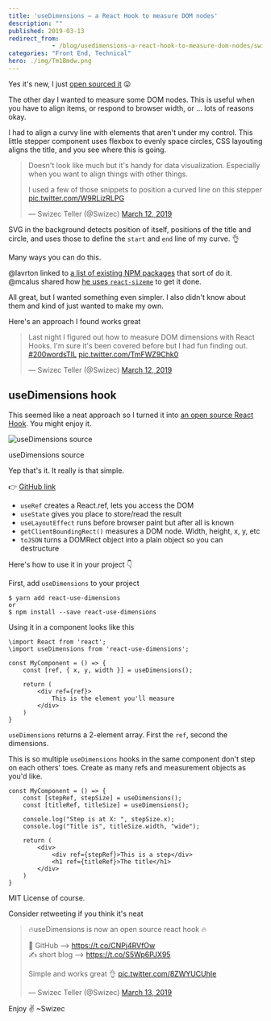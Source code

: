 ```yaml
---
title: 'useDimensions – a React Hook to measure DOM nodes'
description: ""
published: 2019-03-13
redirect_from: 
            - /blog/usedimensions-a-react-hook-to-measure-dom-nodes/swizec/8983
categories: "Front End, Technical"
hero: ./img/Tm1Bmdw.png
---
```

Yes it&#x27;s new, I just [open sourced it](https://github.com/Swizec/useDimensions) 😛





The other day I wanted to measure some DOM nodes. This is useful when you have to align items, or respond to browser width, or ... lots of reasons okay.



I had to align a curvy line with elements that aren&#x27;t under my control. This little stepper component uses flexbox to evenly space circles, CSS layouting aligns the title, and you see where this is going.



> Doesn&#x27;t look like much but it&#x27;s handy for data visualization. Especially when you want to align things with other things.  
>   
> I used a few of those snippets to position a curved line on this stepper [pic.twitter.com/W9RLizRLPG](https://t.co/W9RLizRLPG)
>
> — Swizec Teller (@Swizec) [March 12, 2019](https://twitter.com/Swizec/status/1105494223011241984?ref_src=twsrc%5Etfw)



SVG in the background detects position of itself, positions of the title and circle, and uses those to define the `start` and `end` line of my curve. 👌



Many ways you can do this.



@lavrton linked to [a list of existing NPM packages](https://www.npmjs.com/search?q=hook%20size) that sort of do it. @mcalus shared how [he uses `react-sizeme`](https://github.com/mcalus3/open-fraksl/blob/master/src/components/DomainComponents/DrawingComponents/FractalStage.tsx) to get it done.



All great, but I wanted something even simpler. I also didn&#x27;t know about them and kind of just wanted to make my own.



Here&#x27;s an approach I found works great



> Last night I figured out how to measure DOM dimensions with React Hooks. I&#x27;m sure it&#x27;s been covered before but I had fun finding out. [#200wordsTIL](https://twitter.com/hashtag/200wordsTIL?src=hash&amp;ref_src=twsrc%5Etfw) [pic.twitter.com/TmFWZ9Chk0](https://t.co/TmFWZ9Chk0)
>
> — Swizec Teller (@Swizec) [March 12, 2019](https://twitter.com/Swizec/status/1105494221232910336?ref_src=twsrc%5Etfw)



## useDimensions hook



This seemed like a neat approach so I turned it into [an open source React Hook](https://github.com/Swizec/useDimensions). You might enjoy it.



![useDimensions source](./img/Tm1Bmdw.png)



useDimensions source





Yep that&#x27;s it. It really is that simple.



👉 [GitHub link](https://github.com/Swizec/useDimensions)



- `useRef` creates a React.ref, lets you access the DOM
- `useState` gives you place to store/read the result
- `useLayoutEffect` runs before browser paint but after all is known
- `getClientBoundingRect()` measures a DOM node. Width, height, x, y, etc
- `toJSON` turns a DOMRect object into a plain object so you can destructure



Here&#x27;s how to use it in your project 👇



First, add `useDimensions` to your project



```
$ yarn add react-use-dimensions
or
$ npm install --save react-use-dimensions
```



Using it in a component looks like this



```
\import React from 'react';
\import useDimensions from 'react-use-dimensions';

const MyComponent = () => {
    const [ref, { x, y, width }] = useDimensions();
    
    return (
        <div ref={ref}>
            This is the element you'll measure
        </div>
    )
}
```



`useDimensions` returns a 2-element array. First the `ref`, second the dimensions.



This is so multiple `useDimensions` hooks in the same component don&#x27;t step on each others&#x27; toes. Create as many refs and measurement objects as you&#x27;d like.



```
const MyComponent = () => {
    const [stepRef, stepSize] = useDimensions();
    const [titleRef, titleSize] = useDimensions();
    
    console.log("Step is at X: ", stepSize.x);
    console.log("Title is", titleSize.width, "wide");
    
    return (
        <div>
            <div ref={stepRef}>This is a step</div>
            <h1 ref={titleRef}>The title</h1>
        </div>
    )
}
```



MIT License of course.



Consider retweeting if you think it&#x27;s neat



> 🔥useDimensions is now an open source react hook 🔥  
>   
> 🐙 GitHub --&gt; <https://t.co/CNPj4RVfOw>  
> ✍ short blog --&gt; <https://t.co/S5Wp6PJX95>  
>   
> Simple and works great 👌 [pic.twitter.com/8ZWYUCUhIe](https://t.co/8ZWYUCUhIe)
>
> — Swizec Teller (@Swizec) [March 13, 2019](https://twitter.com/Swizec/status/1105868919129030656?ref_src=twsrc%5Etfw)



Enjoy ✌️ ~Swizec